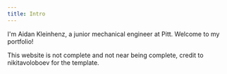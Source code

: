 ```yaml
---
title: Intro
---
```


I'm Aidan Kleinhenz, a junior mechanical engineer at Pitt. Welcome to my portfolio!

This website is not complete and not near being complete, credit to nikitavoloboev for the template. 
